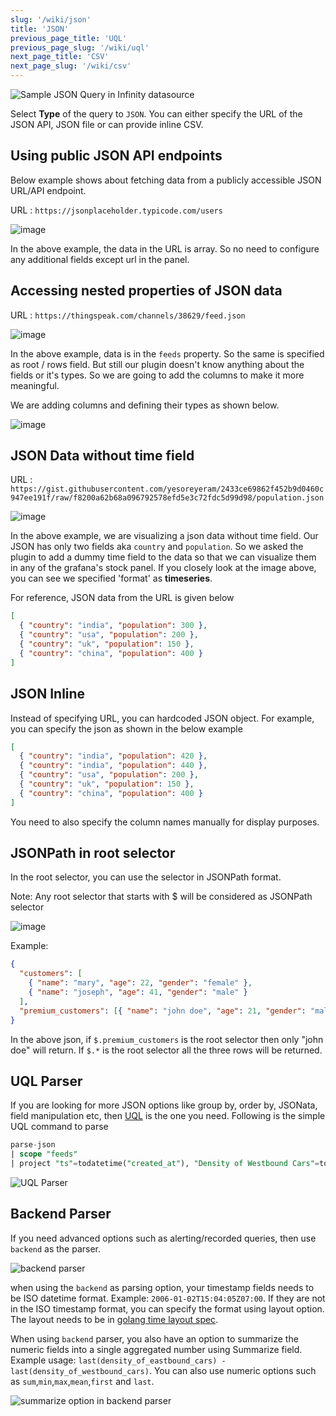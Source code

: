 ```yaml
---
slug: '/wiki/json'
title: 'JSON'
previous_page_title: 'UQL'
previous_page_slug: '/wiki/uql'
next_page_title: 'CSV'
next_page_slug: '/wiki/csv'
---
```


![Sample JSON Query in Infinity datasource](https://user-images.githubusercontent.com/153843/189874914-6b49d3ec-2030-46ea-b14e-fdd48628345e.png#center)

Select **Type** of the query to `JSON`. You can either specify the URL of the JSON API, JSON file or can provide inline CSV.

## Using public JSON API endpoints

Below example shows about fetching data from a publicly accessible JSON URL/API endpoint.

URL : `https://jsonplaceholder.typicode.com/users`

![image](https://user-images.githubusercontent.com/153843/108413678-34314c80-7223-11eb-9cce-603134ec2d48.png#center)

In the above example, the data in the URL is array. So no need to configure any additional fields except url in the panel.

## Accessing nested properties of JSON data

URL : `https://thingspeak.com/channels/38629/feed.json`

![image](https://user-images.githubusercontent.com/153843/108415043-de5da400-7224-11eb-9295-d49fcc18464a.png#center)

In the above example, data is in the `feeds` property. So the same is specified as root / rows field. But still our plugin doesn't know anything about the fields or it's types. So we are going to add the columns to make it more meaningful.

We are adding columns and defining their types as shown below.

![image](https://user-images.githubusercontent.com/153843/108427049-7dd66300-7234-11eb-8d27-cec50945a66c.png#center)

## JSON Data without time field

URL : `https://gist.githubusercontent.com/yesoreyeram/2433ce69862f452b9d0460c947ee191f/raw/f8200a62b68a096792578efd5e3c72fdc5d99d98/population.json`

![image](https://user-images.githubusercontent.com/153843/108415716-cdf9f900-7225-11eb-8e0d-5d767104a080.png#center)

In the above example, we are visualizing a json data without time field. Our JSON has only two fields aka `country` and `population`. So we asked the plugin to add a dummy time field to the data so that we can visualize them in any of the grafana's stock panel. If you closely look at the image above, you can see we specified 'format' as **timeseries**.

For reference, JSON data from the URL is given below

```json
[
  { "country": "india", "population": 300 },
  { "country": "usa", "population": 200 },
  { "country": "uk", "population": 150 },
  { "country": "china", "population": 400 }
]
```

## JSON Inline

Instead of specifying URL, you can hardcoded JSON object. For example, you can specify the json as shown in the below example

```json
[
  { "country": "india", "population": 420 },
  { "country": "india", "population": 440 },
  { "country": "usa", "population": 200 },
  { "country": "uk", "population": 150 },
  { "country": "china", "population": 400 }
]
```

You need to also specify the column names manually for display purposes.

## JSONPath in root selector

In the root selector, you can use the selector in JSONPath format.

Note: Any root selector that starts with $ will be considered as JSONPath selector

![image](https://user-images.githubusercontent.com/153843/100856870-ddb63c80-3483-11eb-8e3c-791c161d3cc7.png#center)

Example:

```json
{
  "customers": [
    { "name": "mary", "age": 22, "gender": "female" },
    { "name": "joseph", "age": 41, "gender": "male" }
  ],
  "premium_customers": [{ "name": "john doe", "age": 21, "gender": "male" }]
}
```

In the above json, if `$.premium_customers` is the root selector then only "john doe" will return. If `$.*` is the root selector all the three rows will be returned.

## UQL Parser

If you are looking for more JSON options like group by, order by, JSONata, field manipulation etc, then [UQL](/wiki/uql) is the one you need. Following is the simple UQL command to parse

```sql
parse-json
| scope "feeds"
| project "ts"=todatetime("created_at"), "Density of Westbound Cars"=tonumber("field1"), "Density of Eastbound Cars"=tonumber("field2")
```

![UQL Parser](https://user-images.githubusercontent.com/153843/189878439-ec8266e3-cb16-4cbf-8718-2371a3a7276c.png#center)

## Backend Parser

If you need advanced options such as alerting/recorded queries, then use `backend` as the parser.

![backend parser](https://user-images.githubusercontent.com/153843/189875668-3ac061a9-c548-4bfe-abcc-6d0d7e6bdb55.png#center)

when using the `backend` as parsing option, your timestamp fields needs to be ISO datetime format. Example: `2006-01-02T15:04:05Z07:00`. If they are not in the ISO timestamp format, you can specify the format using layout option. The layout needs to be in [golang time layout spec](https://www.geeksforgeeks.org/time-formatting-in-golang/).

When using `backend` parser, you also have an option to summarize the numeric fields into a single aggregated number using Summarize field. Example usage: `last(density_of_eastbound_cars) - last(density_of_westbound_cars)`. You can also use numeric options such as `sum`,`min`,`max`,`mean`,`first` and `last`.

![summarize option in backend parser](https://user-images.githubusercontent.com/153843/189877393-b7d83da7-0e1d-41cd-a003-814bb2963347.png#center)
